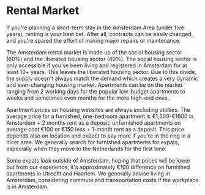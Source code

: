 # Rental Market

If you're planning a short-term stay in the Amsterdam Area (under five years), renting is your best bet. After all, contracts can be easily changed, and you're spared the effort of making major repairs or maintenance.

The Amsterdam rental market is made up of the social housing sector (60%) and the liberated housing sector (40%). The social housing sector is only accessible if you've been living and registered in Amsterdam for at least 10+ years. This leaves the liberated housing sector. Due to this divide, the supply doesn't always match the demand which creates a very dynamic and ever-changing housing market. Apartments can be on the market ranging from 2 working days for the popular low-budget apartments to weeks and sometimes even months for the more high-end ones.

Apartment prices on housing websites are always excluding utilities. The average price for a furnished, one-bedroom apartment is €1,500-€1600 in Amsterdam + 2 months rent as a deposit; unfurnished apartments on average cost €100 or €150 less + 1-month rent as a deposit. This price depends also on location and expect to pay more if you’re in the ring in a nicer area. We generally search for furnished apartments for expats, especially when they move to the Netherlands for the first time.

Some expats look outside of Amsterdam, hoping that prices will be lower but from our experience, it's approximately €100 difference on furnished apartments in Utrecht and Haarlem. We generally advise living in Amsterdam, considering commute and transportation costs if the workplace is in Amsterdam.
